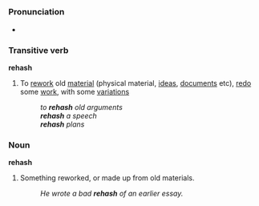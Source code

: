 =={{En}}==
===Pronunciation===
<!--Please add SAMPA/IPA above audio-->
*{{audio|en-us-admit.ogg|Audio (US)}}

===Transitive verb===
'''rehash'''
# To [[rework]] old [[material]] (physical material, [[ideas]], [[documents]] etc), [[redo]] some [[work]], with some [[variations]]
#:''to '''rehash''' old arguments'' 
#:'''''rehash''' a speech''
#:'' '''rehash''' plans''

===Noun===
'''rehash'''
# Something reworked, or made up from old materials.
#:''He wrote a bad '''rehash''' of an earlier essay.''